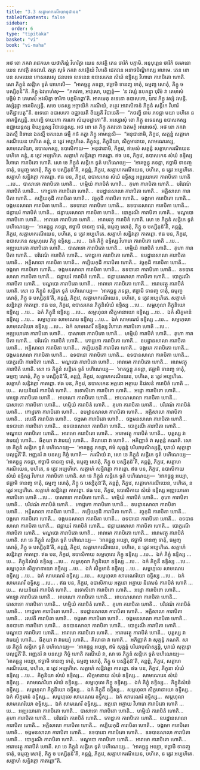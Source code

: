 ```yaml
---
title: "3.3 សត្តាហករណីយានុជានន"
tableOfContents: false
sidebar:
  order: 6
type: "tipitaka"
basket: "vi"
book: "vi-maha"
---
```



<DynamicBreadcrumb />

<Division number="187" book="vi-maha">

<Paragraph number="826" book="vi-maha">
អថ ខោ ភគវា រាជគហេ យថាភិរន្តំ វិហរិត្វា យេន សាវត្ថិ តេន ចារិកំ បក្កាមិ. អនុបុព្ពេន ចារិកំ ចរមានោ យេន សាវត្ថិ តទវសរិ. តត្រ សុទំ ភគវា សាវត្ថិយំ វិហរតិ ជេតវនេ អនាថបិណ្ឌិកស្ស អារាមេ. តេន ខោ បន សមយេន កោសលេសុ ជនបទេ ឧទេនេន ឧបាសកេន សំឃំ ឧទ្ទិស្ស វិហារោ ការាបិតោ ហោតិ. សោ ភិក្ខូនំ សន្តិកេ ទូតំ បាហេសិ—  “អាគច្ឆន្តុ ភទន្តា, ឥច្ឆាមិ ទានញ្ច ទាតុំ, ធម្មញ្ច សោតុំ, ភិក្ខូ ច បស្សិតុន៑”តិ. ភិក្ខូ ឯវមាហំសុ—  “ភគវតា, អាវុសោ, បញ្ញត្តំ—  ‘ន វស្សំ ឧបគន្ត្វា បុរិមំ វា តេមាសំ បច្ឆិមំ វា តេមាសំ អវសិត្វា ចារិកា បក្កមិតព្ពា’តិ. អាគមេតុ ឧទេនោ ឧបាសកោ, យាវ ភិក្ខូ វស្សំ វសន្តិ. វស្សំវុដ្ឋា អាគមិស្សន្តិ. សចេ បនស្ស អច្ចាយិកំ ករណីយំ, តត្ថេវ អាវាសិកានំ ភិក្ខូនំ សន្តិកេ វិហារំ បតិដ្ឋាបេតូ”តិ. ឧទេនោ ឧបាសកោ ឧជ្ឈាយតិ ខិយ្យតិ វិបាចេតិ—  “កថញ្ហិ នាម ភទន្តា មយា បហិតេ ន អាគច្ឆិស្សន្តិ. អហញ្ហិ ទាយកោ ការកោ សំឃុបដ្ឋាកោ”តិ.
</Paragraph>

<Paragraph number="827" book="vi-maha">
អស្សោសុំ ខោ ភិក្ខូ ឧទេនស្ស ឧបាសកស្ស ឧជ្ឈាយន្តស្ស ខិយ្យន្តស្ស វិបាចេន្តស្ស. អថ ខោ តេ ភិក្ខូ ភគវតោ ឯតមត្ថំ អារោចេសុំ. អថ ខោ ភគវា ឯតស្មឹ និទានេ ឯតស្មឹ បករណេ ធម្មឹ កថំ កត្វា ភិក្ខូ អាមន្តេសិ—  “អនុជានាមិ, ភិក្ខវេ, សត្តន្នំ សត្តាហករណីយេន បហិតេ គន្តុំ, ន ត្វេវ អប្បហិតេ. ភិក្ខុស្ស, ភិក្ខុនិយា, សិក្ខមានាយ, សាមណេរស្ស, សាមណេរិយា, ឧបាសកស្ស, ឧបាសិកាយ—  អនុជានាមិ, ភិក្ខវេ, ឥមេសំ សត្តន្នំ សត្តាហករណីយេន បហិតេ គន្តុំ, ន ត្វេវ អប្បហិតេ. សត្តាហំ សន្និវត្តោ កាតព្ពោ.
</Paragraph>

</Division>
<Division number="188" book="vi-maha">

<Paragraph number="828" book="vi-maha">
ឥធ បន, ភិក្ខវេ, ឧបាសកេន សំឃំ ឧទ្ទិស្ស វិហារោ ការាបិតោ ហោតិ. សោ ចេ ភិក្ខូនំ សន្តិកេ ទូតំ បហិណេយ្យ—  ‘អាគច្ឆន្តុ ភទន្តា, ឥច្ឆាមិ ទានញ្ច ទាតុំ, ធម្មញ្ច សោតុំ, ភិក្ខូ ច បស្សិតុន៑’តិ, គន្តព្ពំ, ភិក្ខវេ, សត្តាហករណីយេន, បហិតេ, ន ត្វេវ អប្បហិតេ. សត្តាហំ សន្និវត្តោ កាតព្ពោ.
</Paragraph>

<Paragraph number="829" book="vi-maha">
ឥធ បន, ភិក្ខវេ, ឧបាសកេន សំឃំ ឧទ្ទិស្ស អឌ្ឍយោគោ ការាបិតោ ហោតិ …បេ…  បាសាទោ ការាបិតោ ហោតិ…  ហម្មិយំ ការាបិតំ ហោតិ…  គុហា ការាបិតា ហោតិ…  បរិវេណំ ការាបិតំ ហោតិ…  កោដ្ឋកោ ការាបិតោ ហោតិ…  ឧបដ្ឋានសាលា ការាបិតា ហោតិ…  អគ្គិសាលា ការាបិតា ហោតិ…  កប្បិយកុដិ ការាបិតា ហោតិ…  វច្ចកុដិ ការាបិតា ហោតិ…  ចង្កមោ ការាបិតោ ហោតិ…  ចង្កមនសាលា ការាបិតា ហោតិ…  ឧទបានោ ការាបិតោ ហោតិ…  ឧទបានសាលា ការាបិតា ហោតិ…  ជន្តាឃរំ ការាបិតំ ហោតិ…  ជន្តាឃរសាលា ការាបិតា ហោតិ…  បោក្ខរណី ការាបិតា ហោតិ…  មណ្ឌបោ ការាបិតោ ហោតិ…  អារាមោ ការាបិតោ ហោតិ…  អារាមវត្ថុ ការាបិតំ ហោតិ. សោ ចេ ភិក្ខូនំ សន្តិកេ ទូតំ បហិណេយ្យ—  ‘អាគច្ឆន្តុ ភទន្តា, ឥច្ឆាមិ ទានញ្ច ទាតុំ, ធម្មញ្ច សោតុំ, ភិក្ខូ ច បស្សិតុន៑’តិ, គន្តព្ពំ, ភិក្ខវេ, សត្តាហករណីយេន, បហិតេ, ន ត្វេវ អប្បហិតេ. សត្តាហំ សន្និវត្តោ កាតព្ពោ.
</Paragraph>

<Paragraph number="830" book="vi-maha">
ឥធ បន, ភិក្ខវេ, ឧបាសកេន សម្ពហុលេ ភិក្ខូ ឧទ្ទិស្ស …បេ…  ឯកំ ភិក្ខុំ ឧទ្ទិស្ស វិហារោ ការាបិតោ ហោតិ …បេ…  អឌ្ឍយោគោ ការាបិតោ ហោតិ…  បាសាទោ ការាបិតោ ហោតិ…  ហម្មិយំ ការាបិតំ ហោតិ…  គុហា ការាបិតា ហោតិ…  បរិវេណំ ការាបិតំ ហោតិ…  កោដ្ឋកោ ការាបិតោ ហោតិ…  ឧបដ្ឋានសាលា ការាបិតា ហោតិ…  អគ្គិសាលា ការាបិតា ហោតិ…  កប្បិយកុដិ ការាបិតា ហោតិ…  វច្ចកុដិ ការាបិតា ហោតិ…  ចង្កមោ ការាបិតោ ហោតិ…  ចង្កមនសាលា ការាបិតា ហោតិ…  ឧទបានោ ការាបិតោ ហោតិ…  ឧទបានសាលា ការាបិតា ហោតិ…  ជន្តាឃរំ ការាបិតំ ហោតិ…  ជន្តាឃរសាលា ការាបិតា ហោតិ…  បោក្ខរណី ការាបិតា ហោតិ…  មណ្ឌបោ ការាបិតោ ហោតិ…  អារាមោ ការាបិតោ ហោតិ…  អារាមវត្ថុ ការាបិតំ ហោតិ. សោ ចេ ភិក្ខូនំ សន្តិកេ ទូតំ បហិណេយ្យ—  ‘អាគច្ឆន្តុ ភទន្តា, ឥច្ឆាមិ ទានញ្ច ទាតុំ, ធម្មញ្ច សោតុំ, ភិក្ខូ ច បស្សិតុន៑’តិ, គន្តព្ពំ, ភិក្ខវេ, សត្តាហករណីយេន, បហិតេ, ន ត្វេវ អប្បហិតេ. សត្តាហំ សន្និវត្តោ កាតព្ពោ.
</Paragraph>

<Paragraph number="831" book="vi-maha">
ឥធ បន, ភិក្ខវេ, ឧបាសកេន ភិក្ខុនិសំឃំ ឧទ្ទិស្ស …បេ…  សម្ពហុលា ភិក្ខុនិយោ ឧទ្ទិស្ស …បេ…  ឯកំ ភិក្ខុនឹ ឧទ្ទិស្ស …បេ…  សម្ពហុលា សិក្ខមានាយោ ឧទ្ទិស្ស …បេ…  ឯកំ សិក្ខមានំ ឧទ្ទិស្ស …បេ…  សម្ពហុលេ សាមណេរេ ឧទ្ទិស្ស …បេ…  ឯកំ សាមណេរំ ឧទ្ទិស្ស …បេ…  សម្ពហុលា សាមណេរិយោ ឧទ្ទិស្ស …បេ…  ឯកំ សាមណេរឹ ឧទ្ទិស្ស វិហារោ ការាបិតោ ហោតិ …បេ…  អឌ្ឍយោគោ ការាបិតោ ហោតិ…  បាសាទោ ការាបិតោ ហោតិ…  ហម្មិយំ ការាបិតំ ហោតិ…  គុហា ការាបិតា ហោតិ…  បរិវេណំ ការាបិតំ ហោតិ…  កោដ្ឋកោ ការាបិតោ ហោតិ…  ឧបដ្ឋានសាលា ការាបិតា ហោតិ…  អគ្គិសាលា ការាបិតា ហោតិ…  កប្បិយកុដិ ការាបិតា ហោតិ…  ចង្កមោ ការាបិតោ ហោតិ…  ចង្កមនសាលា ការាបិតា ហោតិ…  ឧទបានោ ការាបិតោ ហោតិ…  ឧទបានសាលា ការាបិតា ហោតិ…  បោក្ខរណី ការាបិតា ហោតិ…  មណ្ឌបោ ការាបិតោ ហោតិ…  អារាមោ ការាបិតោ ហោតិ…  អារាមវត្ថុ ការាបិតំ ហោតិ. សោ ចេ ភិក្ខូនំ សន្តិកេ ទូតំ បហិណេយ្យ—  ‘អាគច្ឆន្តុ ភទន្តា, ឥច្ឆាមិ ទានញ្ច ទាតុំ, ធម្មញ្ច សោតុំ, ភិក្ខូ ច បស្សិតុន៑’តិ, គន្តព្ពំ, ភិក្ខវេ, សត្តាហករណីយេន, បហិតេ, ន ត្វេវ អប្បហិតេ. សត្តាហំ សន្និវត្តោ កាតព្ពោ.
</Paragraph>

</Division>
<Division number="189" book="vi-maha">

<Paragraph number="832" book="vi-maha">
ឥធ បន, ភិក្ខវេ, ឧបាសកេន អត្តនោ អត្ថាយ និវេសនំ ការាបិតំ ហោតិ …បេ…  សយនិឃរំ ការាបិតំ ហោតិ…  ឧទោសិតោ ការាបិតោ ហោតិ…  អដ្ដោ ការាបិតោ ហោតិ…  មាឡោ ការាបិតោ ហោតិ…  អាបណោ ការាបិតោ ហោតិ…  អាបណសាលា ការាបិតា ហោតិ…  បាសាទោ ការាបិតោ ហោតិ…  ហម្មិយំ ការាបិតំ ហោតិ…  គុហា ការាបិតា ហោតិ…  បរិវេណំ ការាបិតំ ហោតិ…  កោដ្ឋកោ ការាបិតោ ហោតិ…  ឧបដ្ឋានសាលា ការាបិតា ហោតិ…  អគ្គិសាលា ការាបិតា ហោតិ…  រសវតី ការាបិតា ហោតិ…  ចង្កមោ ការាបិតោ ហោតិ…  ចង្កមនសាលា ការាបិតា ហោតិ…  ឧទបានោ ការាបិតោ ហោតិ…  ឧទបានសាលា ការាបិតា ហោតិ…  បោក្ខរណី ការាបិតា ហោតិ…  មណ្ឌបោ ការាបិតោ ហោតិ…  អារាមោ ការាបិតោ ហោតិ…  អារាមវត្ថុ ការាបិតំ ហោតិ…  បុត្តស្ស វា វារេយ្យំ ហោតិ…  ធីតុយា វា វារេយ្យំ ហោតិ…  គិលានោ វា ហោតិ…  អភិញ្ញាតំ វា សុត្តន្តំ ភណតិ. សោ ចេ ភិក្ខូនំ សន្តិកេ ទូតំ បហិណេយ្យ—  ‘អាគច្ឆន្តុ ភទន្តា, ឥមំ សុត្តន្តំ បរិយាបុណិស្សន្តិ, បុរាយំ សុត្តន្តោ បលុជ្ជតី’តិ. អញ្ញតរំ វា បនស្ស កិច្ចំ ហោតិ—  ករណីយំ វា, សោ ចេ ភិក្ខូនំ សន្តិកេ ទូតំ បហិណេយ្យ—  ‘អាគច្ឆន្តុ ភទន្តា, ឥច្ឆាមិ ទានញ្ច ទាតុំ, ធម្មញ្ច សោតុំ, ភិក្ខូ ច បស្សិតុន៑’តិ, គន្តព្ពំ, ភិក្ខវេ, សត្តាហករណីយេន, បហិតេ, ន ត្វេវ អប្បហិតេ. សត្តាហំ សន្និវត្តោ កាតព្ពោ.
</Paragraph>

</Division>
<Division number="190" book="vi-maha">

<Paragraph number="833" book="vi-maha">
ឥធ បន, ភិក្ខវេ, ឧបាសិកាយ សំឃំ ឧទ្ទិស្ស វិហារោ ការាបិតោ ហោតិ. សា ចេ ភិក្ខូនំ សន្តិកេ ទូតំ បហិណេយ្យ—  ‘អាគច្ឆន្តុ អយ្យា, ឥច្ឆាមិ ទានញ្ច ទាតុំ, ធម្មញ្ច សោតុំ, ភិក្ខូ ច បស្សិតុន៑’តិ, គន្តព្ពំ, ភិក្ខវេ, សត្តាហករណីយេន, បហិតេ, ន ត្វេវ អប្បហិតេ. សត្តាហំ សន្និវត្តោ កាតព្ពោ.
</Paragraph>

<Paragraph number="834" book="vi-maha">
ឥធ បន, ភិក្ខវេ, ឧបាសិកាយ សំឃំ ឧទ្ទិស្ស អឌ្ឍយោគោ ការាបិតោ ហោតិ …បេ…  បាសាទោ ការាបិតោ ហោតិ…  ហម្មិយំ ការាបិតំ ហោតិ…  គុហា ការាបិតា ហោតិ…  បរិវេណំ ការាបិតំ ហោតិ…  កោដ្ឋកោ ការាបិតោ ហោតិ…  ឧបដ្ឋានសាលា ការាបិតា ហោតិ…  អគ្គិសាលា ការាបិតា ហោតិ…  កប្បិយកុដិ ការាបិតា ហោតិ…  វច្ចកុដិ ការាបិតា ហោតិ…  ចង្កមោ ការាបិតោ ហោតិ…  ចង្កមនសាលា ការាបិតា ហោតិ…  ឧទបានោ ការាបិតោ ហោតិ…  ឧទបានសាលា ការាបិតា ហោតិ…  ជន្តាឃរំ ការាបិតំ ហោតិ…  ជន្តាឃរសាលា ការាបិតា ហោតិ…  បោក្ខរណី ការាបិតា ហោតិ…  មណ្ឌបោ ការាបិតោ ហោតិ…  អារាមោ ការាបិតោ ហោតិ…  អារាមវត្ថុ ការាបិតំ ហោតិ. សា ចេ ភិក្ខូនំ សន្តិកេ ទូតំ បហិណេយ្យ—  ‘អាគច្ឆន្តុ អយ្យា, ឥច្ឆាមិ ទានញ្ច ទាតុំ, ធម្មញ្ច សោតុំ, ភិក្ខូ ច បស្សិតុន៑’តិ, គន្តព្ពំ, ភិក្ខវេ, សត្តាហករណីយេន, បហិតេ, ន ត្វេវ អប្បហិតេ. សត្តាហំ សន្និវត្តោ កាតព្ពោ.
</Paragraph>

<Paragraph number="835" book="vi-maha">
ឥធ បន, ភិក្ខវេ, ឧបាសិកាយ សម្ពហុលេ ភិក្ខូ ឧទ្ទិស្ស …បេ…  ឯកំ ភិក្ខុំ ឧទ្ទិស្ស …បេ…  ភិក្ខុនិសំឃំ ឧទ្ទិស្ស …បេ…  សម្ពហុលា ភិក្ខុនិយោ ឧទ្ទិស្ស …បេ…  ឯកំ ភិក្ខុនឹ ឧទ្ទិស្ស …បេ…  សម្ពហុលា សិក្ខមានាយោ ឧទ្ទិស្ស …បេ…  ឯកំ សិក្ខមានំ ឧទ្ទិស្ស …បេ…  សម្ពហុលេ សាមណេរេ ឧទ្ទិស្ស …បេ…  ឯកំ សាមណេរំ ឧទ្ទិស្ស …បេ…  សម្ពហុលា សាមណេរិយោ ឧទ្ទិស្ស …បេ…  ឯកំ សាមណេរឹ ឧទ្ទិស្ស …បេ… .
</Paragraph>

</Division>
<Division number="191" book="vi-maha">

<Paragraph number="836" book="vi-maha">
ឥធ បន, ភិក្ខវេ, ឧបាសិកាយ អត្តនោ អត្ថាយ និវេសនំ ការាបិតំ ហោតិ …បេ…  សយនិឃរំ ការាបិតំ ហោតិ…  ឧទោសិតោ ការាបិតោ ហោតិ…  អដ្ដោ ការាបិតោ ហោតិ…  មាឡោ ការាបិតោ ហោតិ…  អាបណោ ការាបិតោ ហោតិ…  អាបណសាលា ការាបិតា ហោតិ…  បាសាទោ ការាបិតោ ហោតិ…  ហម្មិយំ ការាបិតំ ហោតិ…  គុហា ការាបិតា ហោតិ…  បរិវេណំ ការាបិតំ ហោតិ…  កោដ្ឋកោ ការាបិតោ ហោតិ…  ឧបដ្ឋានសាលា ការាបិតា ហោតិ…  អគ្គិសាលា ការាបិតា ហោតិ…  រសវតី ការាបិតា ហោតិ…  ចង្កមោ ការាបិតោ ហោតិ…  ចង្កមនសាលា ការាបិតា ហោតិ…  ឧទបានោ ការាបិតោ ហោតិ…  ឧទបានសាលា ការាបិតា ហោតិ…  បោក្ខរណី ការាបិតា ហោតិ…  មណ្ឌបោ ការាបិតោ ហោតិ…  អារាមោ ការាបិតោ ហោតិ…  អារាមវត្ថុ ការាបិតំ ហោតិ…  បុត្តស្ស វា វារេយ្យំ ហោតិ…  ធីតុយា វា វារេយ្យំ ហោតិ…  គិលានា វា ហោតិ…  អភិញ្ញាតំ វា សុត្តន្តំ ភណតិ. សា ចេ ភិក្ខូនំ សន្តិកេ ទូតំ បហិណេយ្យ—  ‘អាគច្ឆន្តុ អយ្យា, ឥមំ សុត្តន្តំ បរិយាបុណិស្សន្តិ, បុរាយំ សុត្តន្តោ បលុជ្ជតី’តិ. អញ្ញតរំ វា បនស្សា កិច្ចំ ហោតិ ករណីយំ វា, សា ចេ ភិក្ខូនំ សន្តិកេ ទូតំ បហិណេយ្យ—  ‘អាគច្ឆន្តុ អយ្យា, ឥច្ឆាមិ ទានញ្ច ទាតុំ, ធម្មញ្ច សោតុំ, ភិក្ខូ ច បស្សិតុន៑’តិ, គន្តព្ពំ, ភិក្ខវេ, សត្តាហករណីយេន, បហិតេ, ន ត្វេវ អប្បហិតេ. សត្តាហំ សន្និវត្តោ កាតព្ពោ.
</Paragraph>

</Division>
<Division number="192" book="vi-maha">

<Paragraph number="837" book="vi-maha">
ឥធ បន, ភិក្ខវេ, ភិក្ខុនា សំឃំ ឧទ្ទិស្ស …បេ…  ភិក្ខុនិយា សំឃំ ឧទ្ទិស្ស…  សិក្ខមានាយ សំឃំ ឧទ្ទិស្ស…  សាមណេរេន សំឃំ ឧទ្ទិស្ស…  សាមណេរិយា សំឃំ ឧទ្ទិស្ស…  សម្ពហុលេ ភិក្ខូ ឧទ្ទិស្ស…  ឯកំ ភិក្ខុំ ឧទ្ទិស្ស…  ភិក្ខុនិសំឃំ ឧទ្ទិស្ស…  សម្ពហុលា ភិក្ខុនិយោ ឧទ្ទិស្ស…  ឯកំ ភិក្ខុនឹ ឧទ្ទិស្ស…  សម្ពហុលា សិក្ខមានាយោ ឧទ្ទិស្ស…  ឯកំ សិក្ខមានំ ឧទ្ទិស្ស…  សម្ពហុលេ សាមណេរេ ឧទ្ទិស្ស…  ឯកំ សាមណេរំ ឧទ្ទិស្ស…  សម្ពហុលា សាមណេរិយោ ឧទ្ទិស្ស…  ឯកំ សាមណេរឹ ឧទ្ទិស្ស…  អត្តនោ អត្ថាយ វិហារោ ការាបិតោ ហោតិ …បេ…  អឌ្ឍយោគោ ការាបិតោ ហោតិ…  បាសាទោ ការាបិតោ ហោតិ…  ហម្មិយំ ការាបិតំ ហោតិ…  គុហា ការាបិតា ហោតិ…  បរិវេណំ ការាបិតំ ហោតិ…  កោដ្ឋកោ ការាបិតោ ហោតិ…  ឧបដ្ឋានសាលា ការាបិតា ហោតិ…  អគ្គិសាលា ការាបិតា ហោតិ…  កប្បិយកុដិ ការាបិតា ហោតិ…  ចង្កមោ ការាបិតោ ហោតិ…  ចង្កមនសាលា ការាបិតា ហោតិ…  ឧទបានោ ការាបិតោ ហោតិ…  ឧទបានសាលា ការាបិតា ហោតិ…  បោក្ខរណី ការាបិតា ហោតិ…  មណ្ឌបោ ការាបិតោ ហោតិ…  អារាមោ ការាបិតោ ហោតិ…  អារាមវត្ថុ ការាបិតំ ហោតិ. សា ចេ ភិក្ខូនំ សន្តិកេ ទូតំ បហិណេយ្យ…  ‘អាគច្ឆន្តុ អយ្យា, ឥច្ឆាមិ ទានញ្ច ទាតុំ, ធម្មញ្ច សោតុំ, ភិក្ខូ ច បស្សិតុន៑’តិ, គន្តព្ពំ, ភិក្ខវេ, សត្តាហករណីយេន, បហិតេ, ន ត្វេវ អប្បហិតេ. សត្តាហំ សន្និវត្តោ កាតព្ពោ”តិ.
</Paragraph>
</Division>